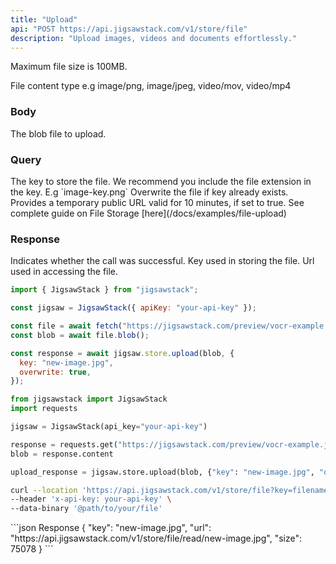 ```yaml
---
title: "Upload"
api: "POST https://api.jigsawstack.com/v1/store/file"
description: "Upload images, videos and documents effortlessly."
---
```


<Info>Maximum file size is 100MB.</Info>

<Snippet file="header.mdx" />

<ParamField header="Content-Type" type="string">
  File content type e.g image/png, image/jpeg, video/mov, video/mp4
</ParamField>

### Body

<ParamField body="blob" type="Blob" required>
  The blob file to upload.
</ParamField>

### Query

<ParamField query="key" type="string" required>
  The key to store the file. We recommend you include the file extension in the
  key. E.g `image-key.png`
</ParamField>

<ParamField query="overwrite" type="boolean" default="false">
  Overwrite the file if key already exists.
</ParamField>

<ParamField query="temp_public_url" type="boolean" default="false">
  Provides a temporary public URL valid for 10 minutes, if set to true.
</ParamField>

<Info>
  See complete guide on File Storage [here](/docs/examples/file-upload)
</Info>

### Response

<ResponseField name="success" type="boolean">
  Indicates whether the call was successful.
</ResponseField>

<ResponseField name="key" type="string">
  Key used in storing the file.
</ResponseField>

<ResponseField name="url" type="string">
  Url used in accessing the file.
</ResponseField>

<RequestExample>

```javascript Javascript
import { JigsawStack } from "jigsawstack";

const jigsaw = JigsawStack({ apiKey: "your-api-key" });

const file = await fetch("https://jigsawstack.com/preview/vocr-example.jpg");
const blob = await file.blob();

const response = await jigsaw.store.upload(blob, {
  key: "new-image.jpg",
  overwrite: true,
});
 ```

```python Python
from jigsawstack import JigsawStack
import requests

jigsaw = JigsawStack(api_key="your-api-key")

response = requests.get("https://jigsawstack.com/preview/vocr-example.jpg")
blob = response.content

upload_response = jigsaw.store.upload(blob, {"key": "new-image.jpg", "overwrite": True})
```

```bash Curl 
curl --location 'https://api.jigsawstack.com/v1/store/file?key=filename.txt&overwrite=true' \
--header 'x-api-key: your-api-key' \
--data-binary '@path/to/your/file'
```
</RequestExample>

<ResponseExample>
```json Response
{
  "key": "new-image.jpg",
  "url": "https://api.jigsawstack.com/v1/store/file/read/new-image.jpg",
  "size": 75078
}
```
</ResponseExample>
